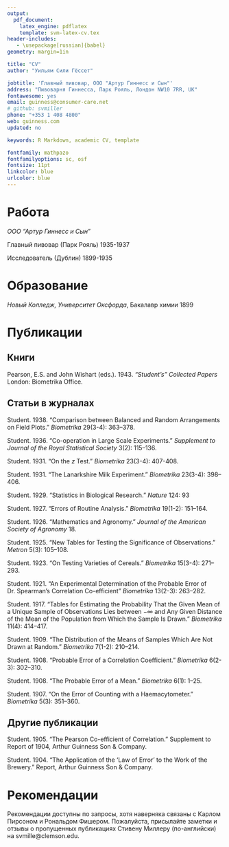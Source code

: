 ```yaml
---
output: 
  pdf_document:
    latex_engine: pdflatex
    template: svm-latex-cv.tex
header-includes:
   - \usepackage[russian]{babel}
geometry: margin=1in

title: "CV"
author: "Уильям Сили Гёссет"

jobtitle: 'Главный пивовар, ООО "Артур Гиннесс и Сын"'
address: "Пивоварня Гиннесса, Парк Рояль, Лондон NW10 7RR, UK"
fontawesome: yes
email: guinness@consumer-care.net
# github: svmiller
phone: "+353 1 408 4800"
web: guinness.com
updated: no

keywords: R Markdown, academic CV, template

fontfamily: mathpazo
fontfamilyoptions: sc, osf
fontsize: 11pt
linkcolor: blue
urlcolor: blue
---
```


# Работа

*ООО "Артур Гиннесс и Сын"*

Главный пивовар (Парк Рояль) \hfill 1935-1937

Исследователь (Дублин) \hfill 1899-1935

# Образование

*Новый Колледж, Университет Оксфорда*, Бакалавр химии \hfill 1899


# Публикации

## Книги

Pearson, E.S. and John Wishart (eds.). 1943. *"Student's" Collected Papers* London: Biometrika Office.

## Статьи в журналах

Student. 1938. "Comparison between Balanced and Random Arrangements on Field Plots." *Biometrika* 29(3-4): 363--378.

Student. 1936. "Co-operation in Large Scale Experiments." *Supplement to Journal of the Royal Statistical Society* 3(2): 115--136.

Student. 1931. "On the *z* Test." *Biometrika* 23(3-4): 407-408.

Student. 1931. "The Lanarkshire Milk Experiment." *Biometrika* 23(3-4): 398--406.

Student. 1929. "Statistics in Biological Research." *Nature* 124: 93

Student. 1927. "Errors of Routine Analysis." *Biometrika* 19(1-2): 151--164.

Student. 1926. "Mathematics and Agronomy." *Journal of the American Society of Agronomy* 18.

Student. 1925. "New Tables for Testing the Significance of Observations." *Metron* 5(3): 105--108.

Student. 1923. "On Testing Varieties of Cereals." *Biometrika* 15(3-4): 271--293.

Student. 1921. "An Experimental Determination of the Probable Error of Dr. Spearman's Correlation Co-efficient" *Biometrika* 13(2-3): 263--282.

Student. 1917. "Tables for Estimating the Probability That the Given Mean of a Unique Sample of Observations Lies between $-\infty$ and Any Given Distance of the Mean of the Population from Which the Sample Is Drawn." *Biometrika* 11(4): 414--417.

Student. 1909. "The Distribution of the Means of Samples Which Are Not Drawn at Random." *Biometrika* 7(1-2): 210--214.

Student. 1908. "Probable Error of a Correlation Coefficient." *Biometrika* 6(2-3): 302--310.

Student. 1908. "The Probable Error of a Mean." *Biometrika* 6(1): 1--25.

Student. 1907. "On the Error of Counting with a Haemacytometer." *Biometrika* 5(3): 351--360.

## Другие публикации

Student. 1905. "The Pearson Co-efficient of Correlation." Supplement to Report of 1904, Arthur Guinness Son & Company.

Student. 1904. "The Application of the 'Law of Error' to the Work of the Brewery." Report, Arthur Guinness Son & Company.

# Рекомендации

Рекомендации доступны по запросы, хотя наверняка связаны с Карлом Пирсоном и Рональдом Фишером. Пожалуйста, присылайте заметки и отзывы о пропущенных публикациях Стивену Миллеру (по-английски) на svmille@clemson.edu.